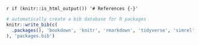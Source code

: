 `r if (knitr::is_html_output()) '# References {-}'`
<!-- # References {-} -->

```r
# automatically create a bib database for R packages
knitr::write_bib(c(
  .packages(), 'bookdown', 'knitr', 'rmarkdown', 'tidyverse', 'simrel'
), 'packages.bib')
```

<div id="refs"></div>

